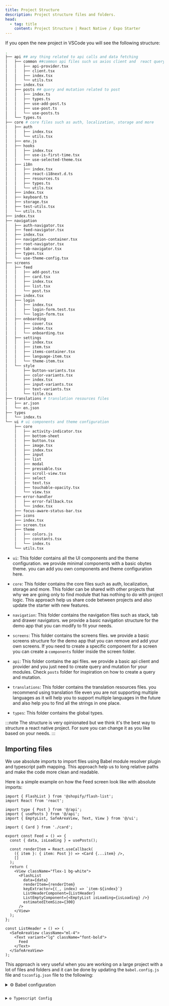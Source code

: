 ```yaml
---
title: Project Structure
description: Project structure files and folders.
head:
  - tag: title
    content: Project Structure | React Native / Expo Starter
---
```





If you open the new project in VSCode you will see the following structure:

```bash  title="Project Structure"
.
├── api ## any thing related to api calls and data fetching
│   ├── common ##common api files such us axios client and  react query provider
│   │   ├── api-provider.tsx
│   │   ├── client.tsx
│   │   ├── index.tsx
│   │   └── utils.tsx
│   ├── index.tsx
│   ├── posts ## query and mutation related to post
│   │   ├── index.ts
│   │   ├── types.ts
│   │   ├── use-add-post.ts
│   │   ├── use-post.ts
│   │   └── use-posts.ts
│   └── types.ts
├── core # core files such as auth, localization, storage and more
│   ├── auth
│   │   ├── index.tsx
│   │   └── utils.tsx
│   ├── env.js
│   ├── hooks
│   │   ├── index.tsx
│   │   ├── use-is-first-time.tsx
│   │   └── use-selected-theme.tsx
│   ├── i18n
│   │   ├── index.tsx
│   │   ├── react-i18next.d.ts
│   │   ├── resources.ts
│   │   ├── types.ts
│   │   └── utils.tsx
│   ├── index.tsx
│   ├── keyboard.ts
│   ├── storage.tsx
│   ├── test-utils.tsx
│   └── utils.ts
├── index.tsx
├── navigation
│   ├── auth-navigator.tsx
│   ├── feed-navigator.tsx
│   ├── index.tsx
│   ├── navigation-container.tsx
│   ├── root-navigator.tsx
│   ├── tab-navigator.tsx
│   ├── types.tsx
│   └── use-theme-config.tsx
├── screens
│   ├── feed
│   │   ├── add-post.tsx
│   │   ├── card.tsx
│   │   ├── index.tsx
│   │   ├── list.tsx
│   │   └── post.tsx
│   ├── index.tsx
│   ├── login
│   │   ├── index.tsx
│   │   ├── login-form.test.tsx
│   │   └── login-form.tsx
│   ├── onboarding
│   │   ├── cover.tsx
│   │   ├── index.tsx
│   │   └── onboarding.tsx
│   ├── settings
│   │   ├── index.tsx
│   │   ├── item.tsx
│   │   ├── items-container.tsx
│   │   ├── language-item.tsx
│   │   └── theme-item.tsx
│   └── style
│       ├── button-variants.tsx
│       ├── color-variants.tsx
│       ├── index.tsx
│       ├── input-variants.tsx
│       ├── text-variants.tsx
│       └── title.tsx
├── translations # translation resources files
│   ├── ar.json
│   └── en.json
├── types
│   └── index.ts
└── ui # ui components and theme configuration
    ├── core
    │   ├── activity-indicator.tsx
    │   ├── bottom-sheet
    │   ├── button.tsx
    │   ├── image.tsx
    │   ├── index.tsx
    │   ├── input
    │   ├── list
    │   ├── modal
    │   ├── pressable.tsx
    │   ├── scroll-view.tsx
    │   ├── select
    │   ├── text.tsx
    │   ├── touchable-opacity.tsx
    │   └── view.tsx
    ├── error-handler
    │   ├── error-fallback.tsx
    │   └── index.tsx
    ├── focus-aware-status-bar.tsx
    ├── icons
    ├── index.tsx
    ├── screen.tsx
    ├── theme
    │   ├── colors.js
    │   ├── constants.tsx
    │   └── index.ts
    └── utils.tsx
```

- `ui`: This folder contains all the UI components and the theme configuration. we provide minimal components with a basic obytes theme. you can add you own components and theme configuration here.

- `core`: This folder contains the core files such as auth, localization, storage and more. This folder can be shared with other projects that why we are going only to find module that has nothing to do with project logic. This approach help us share code between projects and also update the starter with new features.

- `navigation`: This folder contains the navigation files such as stack, tab and drawer navigators. we provide a basic navigation structure for the demo app that you can modify to fit your needs.

- `screens`: This folder contains the screens files. we provide a basic screens structure for the demo app that you can remove and add your own screens. If you need to create a specific component for a screen you can create a `components` folder inside the screen folder.

- `api`: This folder contains the api files. we provide a basic api client and provider and you just need to create query and mutation for your modules. Check `posts` folder for inspiration on how to create a query and mutation.

- `translations`: This folder contains the translation resources files. you recommend using translation file even you are not supporting multiple languages as it will help you to support multiple languages in the future and also help you to find all the strings in one place.

- `types`: This folder contains the global types.

:::note
The structure is very opinionated but we think it's
 the best way to structure a react native project. For sure you can change it as you like  based on your needs.
:::

## Importing files

We use absolute imports to import files using Babel module resolver plugin and typescript path mapping. This approach help us to long relative paths and make the code more clean and readable.

Here is a simple example on how the Feed screen look like with absolute imports:

```tsx title="Feed Screen" {4-6} collapse={10-20}
import { FlashList } from '@shopify/flash-list';
import React from 'react';

import type { Post } from '@/api';
import { usePosts } from '@/api';
import { EmptyList, SafeAreaView, Text, View } from '@/ui';

import { Card } from './card';

export const Feed = () => {
  const { data, isLoading } = usePosts();

  const renderItem = React.useCallback(
    ({ item }: { item: Post }) => <Card {...item} />,
    []
  );
  return (
    <View className="flex-1 bg-white">
      <FlashList
        data={data}
        renderItem={renderItem}
        keyExtractor={(_, index) => `item-${index}`}
        ListHeaderComponent={ListHeader}
        ListEmptyComponent={<EmptyList isLoading={isLoading} />}
        estimatedItemSize={300}
      />
    </View>
  );
};

const ListHeader = () => (
  <SafeAreaView className="ml-4">
    <Text variant="lg" className="font-bold">
      Feed
    </Text>
  </SafeAreaView>
);
```

This approach is very useful when you are working on a large project with a lot of files and folders and it can be done by updating the `babel.config.js` file and `tsconfig.json` file to the following:

<details>
  <summary>⚙️ Babel configuration</summary>
  <Code file='babel.config.js'  meta='ins={6-24}' />
</details>

<details>
  <summary>⚙️ Typescript Config</summary>
  <Code file='tsconfig.json' meta='ins={5-9}' />
</details>
